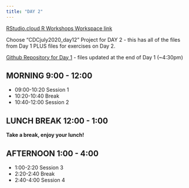 ```yaml
---
title: "DAY 2"
---
```


[RStudio.cloud R Workshops Workspace link](https://rstudio.cloud/spaces/36397/join?access_code=sVkAKq5o45zIeUMI2EhDJps3PgY5NF28X5UELrOf)

Choose "CDCjuly2020_day12" Project for DAY 2 - this has all of the files from Day 1 PLUS files for exercises on Day 2.

[Github Repository for Day 1](https://github.com/melindahiggins2000/CDCjuly2020) - files updated at the end of Day 1 (~4:30pm)

## MORNING 9:00 - 12:00

* 09:00-10:20 Session 1
* 10:20-10:40 Break
* 10:40-12:00 Session 2

## LUNCH BREAK 12:00 - 1:00

**Take a break, enjoy your lunch!**

## AFTERNOON 1:00 - 4:00

* 1:00-2:20 Session 3
* 2:20-2:40 Break
* 2:40-4:00 Session 4



